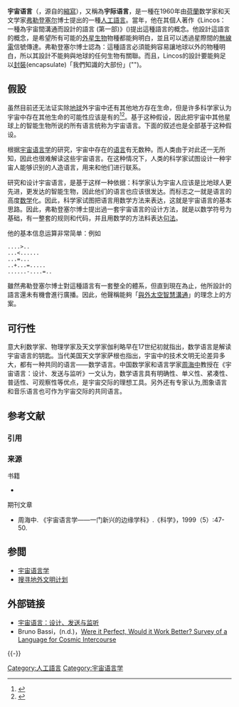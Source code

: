 '''宇宙语言'''（{{lang-la|Lincos}}，源自{{lang|la|''lingua cosmica''}}的[[縮寫|縮寫]]），又稱為'''宇际语言'''，是一種在1960年由[[荷蘭|荷蘭]]数学家和天文学家[[弗勒登塞尔|弗勒登塞尔]]博士提出的一種[[人工語言|人工語言]]。當年，他在其個人著作《Lincos：一種為宇宙間溝通而設計的語言 (第一部)》({{lang|en|''Lincos: Design of a Language for Cosmic Intercourse, Part 1''}})提出這種語言的概念。他設計這語言的概念，是希望所有可能的[[外星生物|外星生物]]物種都能夠明白，並且可以透過星際間的[[無線電|無線電]]信號傳達。弗勒登塞尔博士認為：這種語言必須能夠容易讓地球以外的物種明白，所以其設計不能夠與地球的任何生物有關聯。而且，Lincos的設計要能夠足以[[封裝|封裝]](encapsulate)「我們知識的大部份」("{{lang|en|''the whole bulk of our knowledge''}}")。

== 假設 ==
虽然目前还无法证实除[[地球|地球]]外宇宙中还有其他地方存在生命，但是许多科学家认为宇宙中存在其他生命的可能性应该是有的<ref name="Comm_with_ET_DoD">{{cite web|title=Communications with Extraterrestrial Intelligence|url=https://media.defense.gov/2021/Jul/13/2002761344/-1/-1/0/GOV_AND_UFOS.PDF|archive-url=https://web.archive.org/web/20210928194358/https://media.defense.gov/2021/Jul/13/2002761372/-1/-1/0/COMMUNICATION_WITH_ET.PDF|archive-date=2021-07-13|publisher=Declassified Document, Department of Defense, USA Government|quote=Sir {{le| Bernard Lovell}}, one of the world's leading radio astronomers, has calculated that, even allowing for a margin of error of 5000%, there must be in our own galaxy about 100 million stars which have planets of the right chemistry, dimensions, and temperature to support organic evolution.}}</ref><ref name="UFO_Hyptothesis_DoD">{{cite web|title=UFO hypothesis and survival question|url=https://media.defense.gov/2021/Jul/13/2002761377/-1/-1/0/UFO_HYPOTHESIS.PDF|archive-url=https://web.archive.org/web/20210928194059/https://media.defense.gov/2021/Jul/13/2002761377/-1/-1/0/UFO_HYPOTHESIS.PDF|archive-date=2021-07-13|publisher=Declassified Document, Department of Defense, USA Government}}</ref>。基于这种假设，因此把宇宙中其他星球上的智能生物所说的所有语言统称为宇宙语言。下面的叙述也是全部基于这种假设。

根据[[宇宙语言学|宇宙语言学]]的研究，宇宙中存在的[[语言|语言]]有无数种。而人类由于对此还一无所知，因此也很难解读这些宇宙语言。在这种情况下，人类的科学家试图设计一种宇宙人能够识别的人造语言，用来和他们进行联系。

研究和设计宇宙语言，是基于这样一种依据：科学家认为宇宙人应该是比地球人更先进，更发达的智能生物，因此他们的语言也应该很发达。而标志之一就是语言的高度[[数学|数学]]化。因此，科学家试图把语言用数学方法来表达，这就是宇宙语言的基本思路。因此，弗勒登塞尔博士提出過一套宇宙语言的设计方法，就是以数学符号为基础，有一整套的规则和代码，并且用数学的方法料表达[[句法|句法]]。

他的基本信息运算非常简单：例如

 ....>..
 ...<......
 ...=...
 ..+...=.....
 ......-....=..

雖然弗勒登塞尔博士對這種語言有一套整全的體系，但直到現在為止，他所設計的語言還未有機會進行廣播。因此，他聲稱能夠「[[與外太空智慧溝通|與外太空智慧溝通]]」的理念上的方案。

==可行性==
意大利数学家、物理学家及天文学家伽利略早在17世纪初就指出，数学语言是解读宇宙语言的钥匙。当代美国天文学家萨根也指出，宇宙中的技术文明无论差异多大，都有一种共同的语言——数学语言。中国数学家和语言学家[[周海中|周海中]]教授在《宇宙语言：设计、发送与监听》一文认为，数学语言具有明确性、单义性、紧凑性、普适性、可观察性等优点，是宇宙交际的理想工具。另外还有专家认为,图象语言和音乐语言也可作为宇宙交际的共同语言。

== 参考文献 ==
=== 引用 ===
{{Reflist|2}}

=== 来源 ===
;书籍
* {{cite book
 |last = Freudenthal
 |first = Hans
 |coauthors = 
 |year = 1960
 |title = Lincos: Design of a Language for Cosmic Intercourse
 |publisher = North-Holland
 |location = Amsterdam
}}

;期刊文章
* 周海中. 《宇宙语言学——一门新兴的边缘学科》.《科学》，1999（5）:47-50.

== 参閲==
* [[宇宙语言学|宇宙语言学]]
* [[搜寻地外文明计划|搜寻地外文明计划]]

== 外部链接 ==
* [http://www.chinasnw.com/display.asp?id=1511 宇宙语言：设计、发送与监听] {{Wayback|url=http://www.chinasnw.com/display.asp?id=1511 |date=20160304110157 }}
* Bruno Bassi，(n.d.)，[http://www.brunobassi.it/scritti/lincos.html Were it Perfect, Would it Work Better? Survey of a Language for Cosmic Intercourse] {{Wayback|url=http://www.brunobassi.it/scritti/lincos.html |date=20201109042022 }} 
{{-}}
{{Extraterrestrial life|state=collapsed}}

[[Category:人工語言|Category:人工語言]]
[[Category:宇宙语言学|Category:宇宙语言学]]